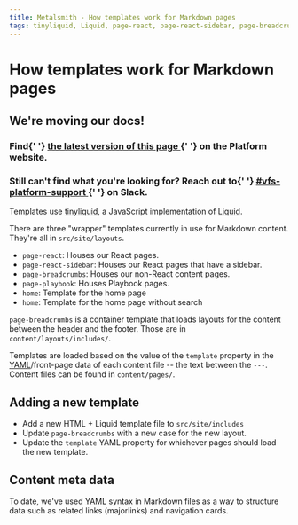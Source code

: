 ```yaml
---
title: Metalsmith - How templates work for Markdown pages
tags: tinyliquid, Liquid, page-react, page-react-sidebar, page-breadcrumbs, page-playbook, home
---
```


# How templates work for Markdown pages

<div class="deprecation-message">
  <h2>We're moving our docs!</h2>
  <h3>
    Find{' '}
    <a href="https://depo-platform-documentation.scrollhelp.site/developer-docs/How-templates-work.1854832706.html">
      the latest version of this page
    </a>{' '}
    on the Platform website.
  </h3>
  <h3>
    Still can't find what you're looking for? Reach out to{' '}
    <a href="https://dsva.slack.com/archives/CBU0KDSB1">
      #vfs-platform-support
    </a>{' '}
    on Slack.
  </h3>
</div>

Templates use [tinyliquid](https://github.com/leizongmin/tinyliquid/), a JavaScript implementation of [Liquid](https://shopify.github.io/liquid/).

There are three "wrapper" templates currently in use for Markdown content. They're all in `src/site/layouts`.

- `page-react`: Houses our React pages.
- `page-react-sidebar`: Houses our React pages that have a sidebar.
- `page-breadcrumbs`: Houses our non-React content pages.
- `page-playbook`: Houses Playbook pages.
- `home`: Template for the home page
- `home`: Template for the home page without search

`page-breadcrumbs` is a container template that loads layouts for the content between the header and the footer. Those are in `content/layouts/includes/`.

Templates are loaded based on the value of the `template` property in the [YAML](http://yaml.org/)/front-page data of each content file -- the text between the `---`. Content files can be found in `content/pages/`.

## Adding a new template

- Add a new HTML + Liquid template file to `src/site/includes`
- Update `page-breadcrumbs` with a new case for the new layout.
- Update the `template` YAML property for whichever pages should load the new template.

## Content meta data

To date, we've used [YAML](http://yaml.org/) syntax in Markdown files as a way to structure data such as related links (majorlinks) and navigation cards.
